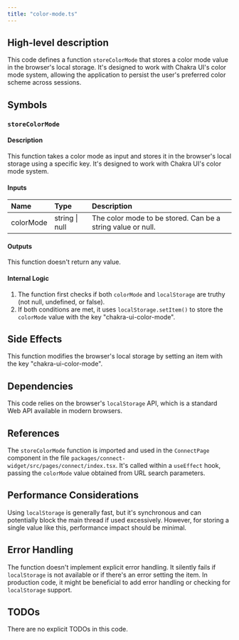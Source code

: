 ```yaml
---
title: "color-mode.ts"
---
```


## High-level description
This code defines a function `storeColorMode` that stores a color mode value in the browser's local storage. It's designed to work with Chakra UI's color mode system, allowing the application to persist the user's preferred color scheme across sessions.

## Symbols

### `storeColorMode`
#### Description
This function takes a color mode as input and stores it in the browser's local storage using a specific key. It's designed to work with Chakra UI's color mode system.

#### Inputs
| Name | Type | Description |
|:-----|:-----|:------------|
| colorMode | string \| null | The color mode to be stored. Can be a string value or null. |

#### Outputs
This function doesn't return any value.

#### Internal Logic
1. The function first checks if both `colorMode` and `localStorage` are truthy (not null, undefined, or false).
2. If both conditions are met, it uses `localStorage.setItem()` to store the `colorMode` value with the key "chakra-ui-color-mode".

## Side Effects
This function modifies the browser's local storage by setting an item with the key "chakra-ui-color-mode".

## Dependencies
This code relies on the browser's `localStorage` API, which is a standard Web API available in modern browsers.

## References
The `storeColorMode` function is imported and used in the `ConnectPage` component in the file `packages/connect-widget/src/pages/connect/index.tsx`. It's called within a `useEffect` hook, passing the `colorMode` value obtained from URL search parameters.

## Performance Considerations
Using `localStorage` is generally fast, but it's synchronous and can potentially block the main thread if used excessively. However, for storing a single value like this, performance impact should be minimal.

## Error Handling
The function doesn't implement explicit error handling. It silently fails if `localStorage` is not available or if there's an error setting the item. In production code, it might be beneficial to add error handling or checking for `localStorage` support.

## TODOs
There are no explicit TODOs in this code.